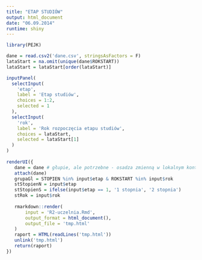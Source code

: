 ```yaml
---
title: "ETAP STUDIÓW"
output: html_document
date: "06.09.2014"
runtime: shiny
---
```



```r
library(PEJK)

dane = read.csv2('dane.csv', stringsAsFactors = F)
lataStart = na.omit(unique(dane$ROKSTART))
lataStart = lataStart[order(lataStart)]

inputPanel(
  selectInput(
    'etap', 
    label = 'Etap studiów',
    choices = 1:2,
    selected = 1
  ),
  selectInput(
    'rok', 
    label = 'Rok rozpoczęcia etapu studiów',
    choices = lataStart,
    selected = lataStart[1]
  )
)
  
renderUI({
   dane = dane # głupie, ale potrzebne - osadza zmienną w lokalnym kontekście, żeby szablon mógł ją znaleźć
   attach(dane)
   grupaGl = STOPIEN %in% input$etap & ROKSTART %in% input$rok
   stStopienN = input$etap
   stStopienS = ifelse(input$etap == 1, '1 stopnia', '2 stopnia')
   stRok = input$rok
   
   rmarkdown::render(
       input = 'R2-uczelnia.Rmd', 
       output_format = html_document(),
       output_file = 'tmp.html'
   )
   raport = HTML(readLines('tmp.html'))
   unlink('tmp.html')
   return(raport)
})
```